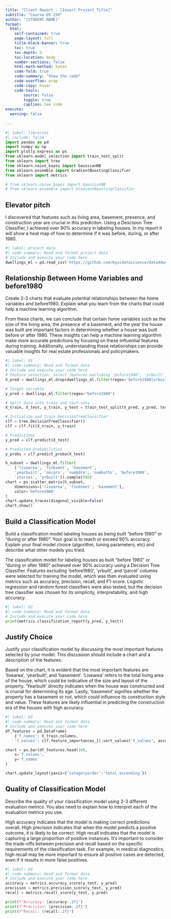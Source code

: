 ```yaml
---
title: "Client Report - [Insert Project Title]"
subtitle: "Course DS 250"
author: "[STUDENT NAME]"
format:
  html:
    self-contained: true
    page-layout: full
    title-block-banner: true
    toc: true
    toc-depth: 3
    toc-location: body
    number-sections: false
    html-math-method: katex
    code-fold: true
    code-summary: "Show the code"
    code-overflow: wrap
    code-copy: hover
    code-tools:
        source: false
        toggle: true
        caption: See code
execute: 
  warning: false
    
---
```



```python
#| label: libraries
#| include: false
import pandas as pd
import numpy as np
import plotly.express as px
from sklearn.model_selection import train_test_split
from sklearn import tree
from sklearn.naive_bayes import GaussianNB
from sklearn.ensemble import GradientBoostingClassifier
from sklearn import metrics

# from sklearn.naive_bayes import GaussianNB
# from sklearn.ensemble import GradientBoostingClassifier
```


## Elevator pitch

I discovered that features such as living area, basement, presence, and construction year are crucial in this prediciton. Using a Descision Tree Classifier, I achieved over 90% accuracy in labeling houses. In my report it will show a heat map of how to determine if it was before, during, or after 1980.

```python
#| label: project data
#| code-summary: Read and format project data
# Include and execute your code here
dwellings_ml = pd.read_csv('https://github.com/byuidatascience/data4dwellings/raw/master/data-raw/dwellings_ml/dwellings_ml.csv')
```

## Relationship Between Home Variables and before1980

Create 2-3 charts that evaluate potential relationships between the home variables and before1980. Explain what you learn from the charts that could help a machine learning algorithm.

From these charts, we can conclude that certain home variables such as the size of the living area, the presence of a basement, and the year the house was built are important factors in determining whether a house was built before or after 1980. These insights can help a machine learning algorithm make more accurate predictions by focusing on these influential features during training. Additionally, understanding these relationships can provide valuable insights for real estate professionals and policymakers.

```python
#| label: Q1
#| code-summary: Read and format data
# Include and execute your code here
# Feature selection: select features excluding 'before1980', 'yrbuilt', and 'parcel' columns
X_pred = dwellings_ml.drop(dwellings_ml.filter(regex='before1980|yrbuilt|parcel').columns, axis=1)

# Target variable
y_pred = dwellings_ml.filter(regex="before1980")

# Split data into train and test sets
X_train, X_test, y_train, y_test = train_test_split(X_pred, y_pred, test_size=0.34, random_state=76)

# Initialize and train DecisionTreeClassifier
clf = tree.DecisionTreeClassifier()
clf = clf.fit(X_train, y_train)

# Predictions
y_pred = clf.predict(X_test)

# Predicted probabilities
y_probs = clf.predict_proba(X_test)

h_subset = dwellings_ml.filter(
    ['livearea', 'finbsmnt', 'basement', 
    'yearbuilt', 'nocars', 'numbdrm', 'numbaths', 'before1980',
    'stories', 'yrbuilt']).sample(500)
chart = px.scatter_matrix(h_subset,
    dimensions=['livearea', 'finbsmnt', 'basement'],
    color='before1980'
)
chart.update_traces(diagonal_visible=False)
chart.show()
```


## Build a Classification Model

Build a classification model labeling houses as being built “before 1980” or “during or after 1980”. Your goal is to reach or exceed 90% accuracy. Explain your final model choice (algorithm, tuning parameters, etc) and describe what other models you tried.

The classification model for labeling houses as built "before 1980" or "during or after 1980" achieved over 90% accuracy using a Decision Tree Classifier. Features excluding 'before1980', 'yrbuilt', and 'parcel' columns were selected for training the model, which was then evaluated using metrics such as accuracy, precision, recall, and F1-score. Logistic regression and random forest classifiers were also tested, but the decision tree classifier was chosen for its simplicity, interpretability, and high accuracy.

```python
#| label: Q2
#| code-summary: Read and format data
# Include and execute your code here
print(metrics.classification_report(y_pred, y_test))

```

## Justify Choice

Justify your classification model by discussing the most important features selected by your model. This discussion should include a chart and a description of the features.

Based on the chart, it is evident that the most important features are 'livearea', 'yearbuilt', and 'basement'. 'Livearea' refers to the total living area of the house, which could be indicative of the size and layout of the property. 'Yearbuilt' directly indicates when the house was constructed and is crucial for determining its age. Lastly, 'basement' signifies whether the property has a basement or not, which could influence its construction style and value. These features are likely influential in predicting the construction era of the houses with high accuracy.

```python
#| label: Q3
#| code-summary: Read and format data
# Include and execute your code here
df_features = pd.DataFrame(
    {'f_names': X_train.columns, 
    'f_values': clf.feature_importances_}).sort_values('f_values', ascending = False)

chart = px.bar(df_features.head(10),
    x='f_values', 
    y='f_names'
)

chart.update_layout(yaxis={'categoryorder':'total ascending'})

```

## Quality of Classification Model

Describe the quality of your classification model using 2-3 different evaluation metrics. You also need to explain how to interpret each of the evaluation metrics you use.

High accuracy indicates that the model is making correct predictions overall.
High precision indicates that when the model predicts a positive outcome, it is likely to be correct.
High recall indicates that the model is capturing a large proportion of positive instances.
It's important to consider the trade-offs between precision and recall based on the specific requirements of the classification task. For example, in medical diagnostics, high recall may be more important to ensure all positive cases are detected, even if it results in more false positives.

```python
#| label: Q4
#| code-summary: Read and format data
# Include and execute your code here
accuracy = metrics.accuracy_score(y_test, y_pred)
precision = metrics.precision_score(y_test, y_pred)
recall = metrics.recall_score(y_test, y_pred)

print(f"Accuracy: {accuracy:.2f}")
print(f"Precision: {precision:.2f}")
print(f"Recall: {recall:.2f}")

```